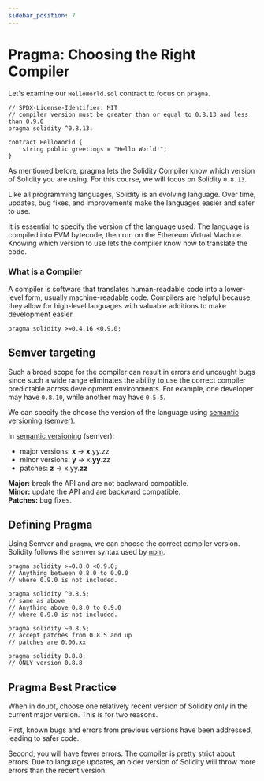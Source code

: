 ```yaml
---
sidebar_position: 7
---
```


# Pragma: Choosing the Right Compiler

Let's examine our `HelloWorld.sol` contract to focus on `pragma`.

<Tabs>
<TabItem value="sol" label="HelloWorld.sol">

```solidity
// SPDX-License-Identifier: MIT
// compiler version must be greater than or equal to 0.8.13 and less than 0.9.0
pragma solidity ^0.8.13;

contract HelloWorld {
    string public greetings = "Hello World!";
}
```

</TabItem>
</Tabs>

As mentioned before, pragma lets the Solidity Compiler know which version of Solidity you are using. For this course, we will focus on Solidity `0.8.13`.

Like all programming languages, Solidity is an evolving language. Over time, updates, bug fixes, and improvements make the languages easier and safer to use.

It is essential to specify the version of the language used. The language is compiled into EVM bytecode, then run on the Ethereum Virtual Machine. Knowing which version to use lets the compiler know how to translate the code.

### What is a Compiler

A compiler is software that translates human-readable code into a lower-level form, usually machine-readable code. Compilers are helpful because they allow for high-level languages with valuable additions to make development easier.

```solidity
pragma solidity >=0.4.16 <0.9.0;
```

## Semver targeting

Such a broad scope for the compiler can result in errors and uncaught bugs since such a wide range eliminates the ability to use the correct compiler predictable across development environments. For example, one developer may have `0.8.10`, while another may have `0.5.5`.

We can specify the choose the version of the language using [semantic versioning (semver)](https://www.geeksforgeeks.org/introduction-semantic-versioning/).

In [semantic versioning](https://www.geeksforgeeks.org/introduction-semantic-versioning/#:~:text=Semantic%20Versioning%20is%20a%203,and%20minor%20versions%20to%20zero.) (semver):

- major versions: **x** -> **x**.yy.zz
- minor versions: **y** -> x.**yy**.zz
- patches: **z** -> x.yy.**zz**

**Major:** break the API and are not backward compatible.  
**Minor:** update the API and are backward compatible.  
**Patches:** bug fixes.

## Defining Pragma

Using Semver and `pragma`, we can choose the correct compiler version. Solidity follows the semver syntax used by [npm](https://docs.npmjs.com/cli/v6/using-npm/semver).

```solidity
pragma solidity >=0.8.0 <0.9.0;
// Anything between 0.8.0 to 0.9.0
// where 0.9.0 is not included.

pragma solidity ^0.8.5;
// same as above
// Anything above 0.8.0 to 0.9.0
// where 0.9.0 is not included.

pragma solidity ~0.8.5;
// accept patches from 0.8.5 and up
// patches are 0.00.xx

pragma solidity 0.8.8;
// ONLY version 0.8.8
```

## Pragma Best Practice

When in doubt, choose one relatively recent version of Solidity only in the current major version. This is for two reasons.

First, known bugs and errors from previous versions have been addressed, leading to safer code.

Second, you will have fewer errors. The compiler is pretty strict about errors. Due to language updates, an older version of Solidity will throw more errors than the recent version.
